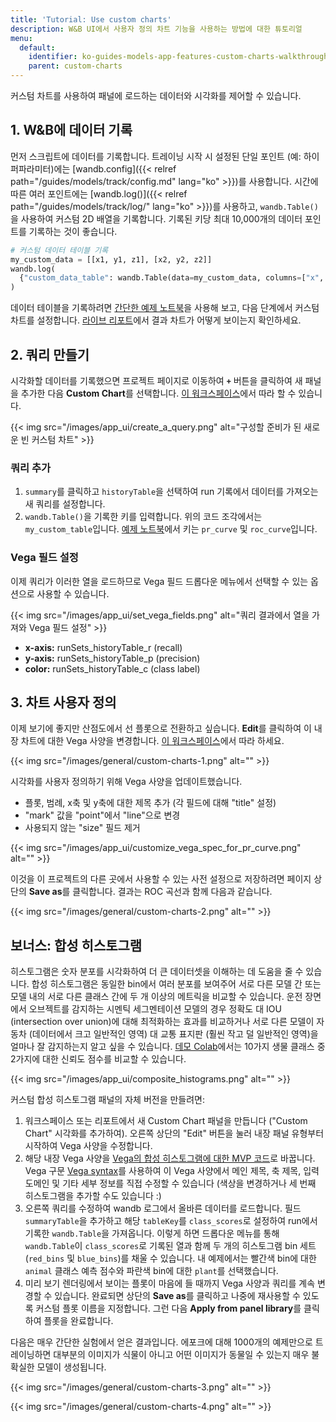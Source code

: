 ```yaml
---
title: 'Tutorial: Use custom charts'
description: W&B UI에서 사용자 정의 차트 기능을 사용하는 방법에 대한 튜토리얼
menu:
  default:
    identifier: ko-guides-models-app-features-custom-charts-walkthrough
    parent: custom-charts
---
```


커스텀 차트를 사용하여 패널에 로드하는 데이터와 시각화를 제어할 수 있습니다.

## 1. W&B에 데이터 기록

먼저 스크립트에 데이터를 기록합니다. 트레이닝 시작 시 설정된 단일 포인트 (예: 하이퍼파라미터)에는 [wandb.config]({{< relref path="/guides/models/track/config.md" lang="ko" >}})를 사용합니다. 시간에 따른 여러 포인트에는 [wandb.log()]({{< relref path="/guides/models/track/log/" lang="ko" >}})를 사용하고, `wandb.Table()`을 사용하여 커스텀 2D 배열을 기록합니다. 기록된 키당 최대 10,000개의 데이터 포인트를 기록하는 것이 좋습니다.

```python
# 커스텀 데이터 테이블 기록
my_custom_data = [[x1, y1, z1], [x2, y2, z2]]
wandb.log(
  {"custom_data_table": wandb.Table(data=my_custom_data, columns=["x", "y", "z"])}
)
```

데이터 테이블을 기록하려면 [간단한 예제 노트북](https://bit.ly/custom-charts-colab)을 사용해 보고, 다음 단계에서 커스텀 차트를 설정합니다. [라이브 리포트](https://app.wandb.ai/demo-team/custom-charts/reports/Custom-Charts--VmlldzoyMTk5MDc)에서 결과 차트가 어떻게 보이는지 확인하세요.

## 2. 쿼리 만들기

시각화할 데이터를 기록했으면 프로젝트 페이지로 이동하여 **`+`** 버튼을 클릭하여 새 패널을 추가한 다음 **Custom Chart**를 선택합니다. [이 워크스페이스](https://app.wandb.ai/demo-team/custom-charts)에서 따라 할 수 있습니다.

{{< img src="/images/app_ui/create_a_query.png" alt="구성할 준비가 된 새로운 빈 커스텀 차트" >}}

### 쿼리 추가

1. `summary`를 클릭하고 `historyTable`을 선택하여 run 기록에서 데이터를 가져오는 새 쿼리를 설정합니다.
2. `wandb.Table()`을 기록한 키를 입력합니다. 위의 코드 조각에서는 `my_custom_table`입니다. [예제 노트북](https://bit.ly/custom-charts-colab)에서 키는 `pr_curve` 및 `roc_curve`입니다.

### Vega 필드 설정

이제 쿼리가 이러한 열을 로드하므로 Vega 필드 드롭다운 메뉴에서 선택할 수 있는 옵션으로 사용할 수 있습니다.

{{< img src="/images/app_ui/set_vega_fields.png" alt="쿼리 결과에서 열을 가져와 Vega 필드 설정" >}}

* **x-axis:** runSets_historyTable_r (recall)
* **y-axis:** runSets_historyTable_p (precision)
* **color:** runSets_historyTable_c (class label)

## 3. 차트 사용자 정의

이제 보기에 좋지만 산점도에서 선 플롯으로 전환하고 싶습니다. **Edit**를 클릭하여 이 내장 차트에 대한 Vega 사양을 변경합니다. [이 워크스페이스](https://app.wandb.ai/demo-team/custom-charts)에서 따라 하세요.

{{< img src="/images/general/custom-charts-1.png" alt="" >}}

시각화를 사용자 정의하기 위해 Vega 사양을 업데이트했습니다.

* 플롯, 범례, x축 및 y축에 대한 제목 추가 (각 필드에 대해 "title" 설정)
* "mark" 값을 "point"에서 "line"으로 변경
* 사용되지 않는 "size" 필드 제거

{{< img src="/images/app_ui/customize_vega_spec_for_pr_curve.png" alt="" >}}

이것을 이 프로젝트의 다른 곳에서 사용할 수 있는 사전 설정으로 저장하려면 페이지 상단의 **Save as**를 클릭합니다. 결과는 ROC 곡선과 함께 다음과 같습니다.

{{< img src="/images/general/custom-charts-2.png" alt="" >}}

## 보너스: 합성 히스토그램

히스토그램은 숫자 분포를 시각화하여 더 큰 데이터셋을 이해하는 데 도움을 줄 수 있습니다. 합성 히스토그램은 동일한 bin에서 여러 분포를 보여주어 서로 다른 모델 간 또는 모델 내의 서로 다른 클래스 간에 두 개 이상의 메트릭을 비교할 수 있습니다. 운전 장면에서 오브젝트를 감지하는 시멘틱 세그멘테이션 모델의 경우 정확도 대 IOU (intersection over union)에 대해 최적화하는 효과를 비교하거나 서로 다른 모델이 자동차 (데이터에서 크고 일반적인 영역) 대 교통 표지판 (훨씬 작고 덜 일반적인 영역)을 얼마나 잘 감지하는지 알고 싶을 수 있습니다. [데모 Colab](https://bit.ly/custom-charts-colab)에서는 10가지 생물 클래스 중 2가지에 대한 신뢰도 점수를 비교할 수 있습니다.

{{< img src="/images/app_ui/composite_histograms.png" alt="" >}}

커스텀 합성 히스토그램 패널의 자체 버전을 만들려면:

1. 워크스페이스 또는 리포트에서 새 Custom Chart 패널을 만듭니다 ("Custom Chart" 시각화를 추가하여). 오른쪽 상단의 "Edit" 버튼을 눌러 내장 패널 유형부터 시작하여 Vega 사양을 수정합니다.
2. 해당 내장 Vega 사양을 [Vega의 합성 히스토그램에 대한 MVP 코드](https://gist.github.com/staceysv/9bed36a2c0c2a427365991403611ce21)로 바꿉니다. Vega 구문 [Vega syntax](https://vega.github.io/)를 사용하여 이 Vega 사양에서 메인 제목, 축 제목, 입력 도메인 및 기타 세부 정보를 직접 수정할 수 있습니다 (색상을 변경하거나 세 번째 히스토그램을 추가할 수도 있습니다 :)
3. 오른쪽 쿼리를 수정하여 wandb 로그에서 올바른 데이터를 로드합니다. 필드 `summaryTable`을 추가하고 해당 `tableKey`를 `class_scores`로 설정하여 run에서 기록한 `wandb.Table`을 가져옵니다. 이렇게 하면 드롭다운 메뉴를 통해 `wandb.Table`이 `class_scores`로 기록된 열과 함께 두 개의 히스토그램 bin 세트 (`red_bins` 및 `blue_bins`)를 채울 수 있습니다. 내 예제에서는 빨간색 bin에 대한 `animal` 클래스 예측 점수와 파란색 bin에 대한 `plant`를 선택했습니다.
4. 미리 보기 렌더링에서 보이는 플롯이 마음에 들 때까지 Vega 사양과 쿼리를 계속 변경할 수 있습니다. 완료되면 상단의 **Save as**를 클릭하고 나중에 재사용할 수 있도록 커스텀 플롯 이름을 지정합니다. 그런 다음 **Apply from panel library**를 클릭하여 플롯을 완료합니다.

다음은 매우 간단한 실험에서 얻은 결과입니다. 에포크에 대해 1000개의 예제만으로 트레이닝하면 대부분의 이미지가 식물이 아니고 어떤 이미지가 동물일 수 있는지 매우 불확실한 모델이 생성됩니다.

{{< img src="/images/general/custom-charts-3.png" alt="" >}}

{{< img src="/images/general/custom-charts-4.png" alt="" >}}
